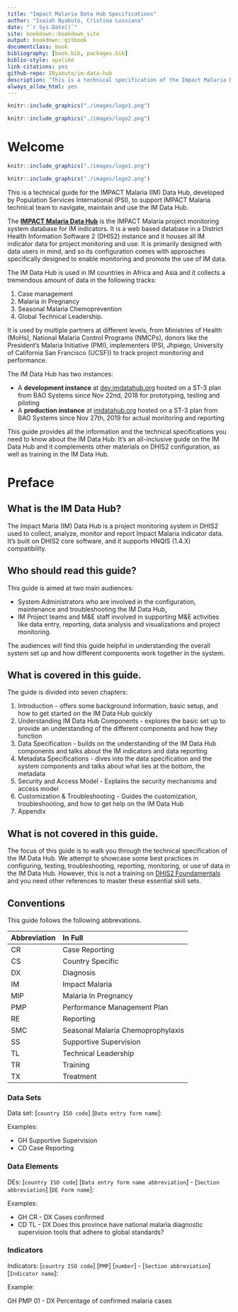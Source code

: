 ```yaml
--- 
title: "Impact Malaria Data Hub Specifications"
author: "Isaiah Nyabuto, Cristina Lussiana"
date: "`r Sys.Date()`"
site: bookdown::bookdown_site
output: bookdown::gitbook
documentclass: book
bibliography: [book.bib, packages.bib]
biblio-style: apalike
link-citations: yes
github-repo: INyabuto/im-data-hub
description: "This is a technical specification of the Impact Malaria Data Hub."
always_allow_html: yes
---
```


```r
knitr::include_graphics("./images/logo1.png")
```

```r
knitr::include_graphics("./images/logo2.png")
```


# Welcome {-}

```r
knitr::include_graphics("./images/logo1.png")
```

```r
knitr::include_graphics("./images/logo2.png")
```

This is a technical guide for the IMPACT Malaria (IM) Data Hub, developed by Population Services International (PSI), to support IMPACT Malaria technical team to navigate, maintain and use the IM Data Hub.

The [__IMPACT Malaria Data Hub__](https://imdatahub.org) is the IMPACT Malaria project monitoring system database for IM indicators. It is a web based database in a District Health Information Software 2 (DHIS2) instance and it houses all IM indicator data for project monitoring and use. It is primarily designed with data users in mind, and so its configuration comes with approaches specifically designed to enable monitoring and promote the use of IM data.

The IM Data Hub is used in IM countries in Africa and Asia and it collects a tremendous amount of data in the following tracks:

1. Case management
2. Malaria in Pregnancy
3. Seasonal Malaria Chemoprevention
4. Global Technical Leadership.

It is used by multiple partners at different levels, from Ministries of Health (MoHs), National Malaria Control Programs (NMCPs), donors like the President's Malaria Initiative (PMI), implementers (PSI, Jhpiego, University of California San Francisco (UCSF)) to track project monitoring and performance.

The IM Data Hub has two instances:

- A __development instance__ at [dev.imdatahub.org](https://dev.imdatahub.org) hosted on a ST-3 plan from BAO Systems since Nov 22nd, 2018 for prototyping, testing and piloting 
- A __production instance__ at [imdatahub.org](https://imdatahub.org) hosted on a ST-3 plan from BAO Systems since Nov 27th, 2019 for actual monitoring and reporting

This guide provides all the information and the technical specifications you need to know about the IM Data Hub. It’s an all-inclusive guide on the IM Data Hub and it complements other materials on DHIS2 configuration, as well as training in the IM Data Hub.

<!--  Start of the preface -->

# Preface {-} 
## What is the IM Data Hub? 
The Impact Maria (IM) Data Hub is a project monitoring system in DHIS2 used to collect, analyze, monitor and report Impact Malaria indicator data. It's built on DHIS2 core software, and it supports HNQIS (1.4.X) compatibility. 


## Who should read this guide?

This guide is aimed at two main audiences:

- System Administrators who are involved in the configuration, maintenance and troubleshooting the IM Data Hub,
- IM Project teams and M&E staff involved in supporting M&E activities like data entry, reporting, data analysis and visualizations and project monitoring.

The audiences will find this guide helpful in understanding the overall system set up and how different components work together in the system.

## What is covered in this guide.

The guide is divided into seven chapters:

1. Introduction - offers some background information, basic setup, and how to get started on the IM Data Hub quickly
2. Understanding IM Data Hub Components - explores the basic set up to provide an understanding of the different components and how they function
3. Data Specification - builds on the understanding of the IM Data Hub components and talks about the IM indicators and data reporting
4. Metadata Specifications - dives into the data specification and the system components and talks about what lies at the bottom, the metadata
5. Security and Access Model - Explains the security mechanisms and access model
6. Customization & Troubleshooting - Guides the customization, troubleshooting, and how to get help on the IM Data Hub
7. Appendix


## What is not covered in this guide.

The focus of this guide is to walk you through the technical specification of the IM Data Hub. We attempt to showcase some best practices in configuring, testing, troubleshooting, reporting, monitoring, or use of data in the IM Data Hub. However, this is not a training on [DHIS2 Foundamentals](https://academy.dhis2.org/courses/HISP/DHIS2_Level1/2015_Q1/about) and you need other references to master these essential skill sets. 

## Conventions

This guide follows the following abbrevations. 


Abbreviation                   |In Full
----------------------------- |:---------------------------
CR                             |Case Reporting
CS                             |Country Specific
DX                             |Diagnosis
IM                             |Impact Malaria
MIP                            |Malaria In Pregnancy
PMP                            |Performance Management Plan
RE                             |Reporting
SMC                            |Seasonal Malaria Chemoprophylaxis
SS                             |Supportive Supervision
TL                             |Technical Leadership
TR                             |Training
TX                             |Treatment


### Data Sets 
Data set: [`country ISO code`]  [`Data entry form name`]: 

Examples:

- GH Supportive Supervision
- CD Case Reporting

### Data Elements 

DEs: [`country ISO code`]  [`Data entry form name abbreviation`] - [`Section abbreviation`]  [`DE Form name`]:

Examples:

- GH CR - DX Cases confirmed 
- CD TL - DX Does this province have national malaria diagnostic supervision tools that adhere to global standards? 


### Indicators 

Indicators: [`country ISO code`]  [`PMP`]  [`number`] - [`Section abbreviation`]  [`Indicator name`]:

Example:

GH PMP 01 - DX Percentage of confirmed malaria cases 

